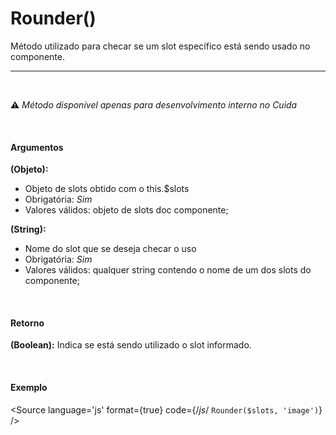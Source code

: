 
<Meta title="Utils/Métodos/Rounder()"/>

# Rounder()

Método utilizado para checar se um slot específico está sendo usado no componente.

<hr />
<br />

⚠️ *Método disponível apenas para desenvolvimento interno no Cuida*

<br />

#### Argumentos

**(Objeto):**
- Objeto de slots obtido com o this.$slots
- Obrigatória: *Sim*
- Valores válidos: objeto de slots doc componente;

**(String):**
- Nome do slot que se deseja checar o uso
- Obrigatória: *Sim*
- Valores válidos: qualquer string contendo o nome de um dos slots do componente;

<br />

#### Retorno

**(Boolean):** Indica se está sendo utilizado o slot informado.

<br />

#### Exemplo

<Story name="Rounder">
</Story>

<Source
  language='js'
  format={true}
  code={/*js*/ `
  Rounder($slots, 'image')
`}
/>
